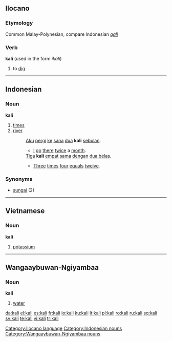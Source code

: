 {{see|Kali|käli}}
==Ilocano==

===Etymology===
Common Malay-Polynesian, compare Indonesian ''[[gali]]''

===Verb===
'''kali''' (used in the form ''ikali'')

# to [[dig]]

[[Category:Ilocano language]]

----

==Indonesian==

===Noun===
'''kali'''

# [[times]]
# [[river]]
#: [[aku|Aku]] [[pergi]] [[ke]] [[sana]] [[dua]] '''kali''' [[bulan|sebulan]].
#:* [[I]] [[go]] [[there]] [[twice]] a [[month]].
#: [[tiga|Tiga]] '''kali''' [[empat]] [[sama]] [[dengan]] [[dua belas]].
#:* [[three|Three]] [[times]] [[four]] [[equal]]s [[twelve]].

===Synonyms===
* [[sungai]] (2)

[[Category:Indonesian nouns]]

----

==Vietnamese==

===Noun===
'''kali'''

# [[potassium]]

----

==Wangaaybuwan-Ngiyambaa==

===Noun===
'''kali'''

# [[water]]

[[Category:Wangaaybuwan-Ngiyambaa nouns]]

[[da:kali]]
[[el:kali]]
[[es:kali]]
[[fr:kali]]
[[io:kali]]
[[ku:kali]]
[[lt:kali]]
[[pl:kali]]
[[ro:kali]]
[[ru:kali]]
[[sq:kali]]
[[sv:kali]]
[[te:kali]]
[[vi:kali]]
[[tr:kali]]